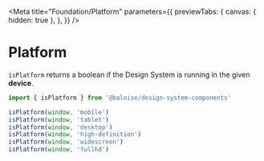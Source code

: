 
<Meta
  title="Foundation/Platform"
  parameters={{
    previewTabs: {
      canvas: { hidden: true },
    },
  }}
/>

# Platform

`isPlatform` returns a boolean if the Design System is running in the given **device**.

```typescript
import { isPlatform } from '@baloise/design-system-components'

isPlatform(window, 'mobile')
isPlatform(window, 'tablet')
isPlatform(window, 'desktop')
isPlatform(window, 'high-definition')
isPlatform(window, 'widescreen')
isPlatform(window, 'fullhd')
```

<bal-doc-github link="/stories/foundation/05-breakpoints.stories.mdx"></bal-doc-github>
